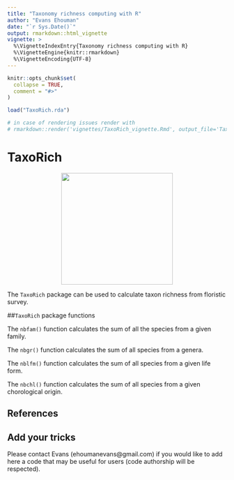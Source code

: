 ```yaml
---
title: "Taxonomy richness computing with R"
author: "Evans Ehouman"
date: "`r Sys.Date()`"
output: rmarkdown::html_vignette
vignette: >
  %\VignetteIndexEntry{Taxonomy richness computing with R}
  %\VignetteEngine{knitr::rmarkdown}
  %\VignetteEncoding{UTF-8}
---
```


```r
knitr::opts_chunk$set(
  collapse = TRUE,
  comment = "#>"
)

load("TaxoRich.rda")

# in case of rendering issues render with 
# rmarkdown::render('vignettes/TaxoRich_vignette.Rmd', output_file='TaxoRich_vignette.html', output_dir='vignettes')

```



# TaxoRich

<p align="center">
<img src="TaxoRich.png" height="256" style="background:none; border:none; box-shadow:none;">
</p>


The `TaxoRich` package can be used to calculate taxon richness from floristic survey.

##`TaxoRich` package functions

The `nbfam()` function calculates the sum of all the species from a given family.

The `nbgr()` function calculates the sum of all species from  a genera.

The `nblfm()` function calculates the sum of all species from  a given life form.

The `nbchl()` function calculates the sum of all species from  a given chorological origin.

## References

## Add your tricks
Please contact Evans (ehoumanevans@gmail.com) if you would like to add here a code that may be useful for users (code authorship will be respected).
